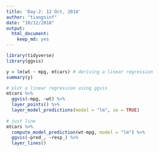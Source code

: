 ```yaml
---
title: 'Day-2: 12 Oct, 2018'
author: "tiangsinf"
date: "10/12/2018"
output: 
  html_document:
    keep_md: yes
---
```

```r
library(tidyverse)
library(ggvis)
```


```r
y = lm(wt ~ mpg, mtcars) # deriving a linear regression
summary(y)

# plot a linear regression using ggvis
mtcars %>%
  ggvis(~mpg, ~wt) %>%
  layer_points() %>%
  layer_model_predictions(model = "lm", se = TRUE)
  
# just line
mtcars %>%
  compute_model_prediction(wt~mpg, model = "lm") %>% 
  ggvis(~pred_, ~resp_) %>% 
  layer_lines()
```
